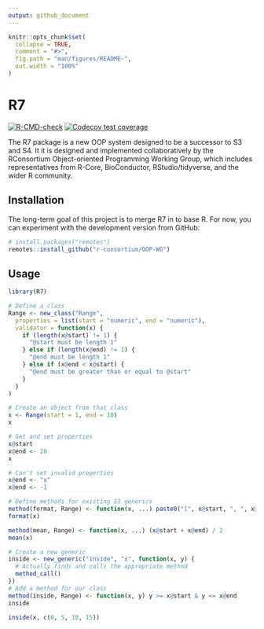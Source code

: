 ```yaml
---
output: github_document
---
```


<!-- README.md is generated from README.Rmd. Please edit that file -->

```r
knitr::opts_chunk$set(
  collapse = TRUE,
  comment = "#>",
  fig.path = "man/figures/README-",
  out.width = "100%"
)
```

# R7

<!-- badges: start -->
[![R-CMD-check](https://github.com/RConsortium/OOP-WG/actions/workflows/R-CMD-check.yaml/badge.svg)](https://github.com/RConsortium/OOP-WG/actions/workflows/R-CMD-check.yaml)
[![Codecov test coverage](https://codecov.io/gh/RConsortium/OOP-WG/branch/master/graph/badge.svg)](https://codecov.io/gh/RConsortium/OOP-WG?branch=master)
<!-- badges: end -->

The R7 package is a new OOP system designed to be a successor to S3 and S4. It it is designed and implemented collaboratively by the RConsortium Object-oriented Programming Working Group, which includes representatives from R-Core, BioConductor, RStudio/tidyverse, and the wider R community.

## Installation

The long-term goal of this project is to merge R7 in to base R. For now, you can experiment with the development version from GitHub:

```r
# install.packages("remotes")
remotes::install_github("r-consortium/OOP-WG")
```

## Usage

```r
library(R7)

# Define a class
Range <- new_class("Range",
  properties = list(start = "numeric", end = "numeric"),
  validator = function(x) {
    if (length(x@start) != 1) {
      "@start must be length 1"
    } else if (length(x@end) != 1) {
      "@end must be length 1"
    } else if (x@end < x@start) {
      "@end must be greater than or equal to @start"
    }
  }
)

# Create an object from that class
x <- Range(start = 1, end = 10)
x

# Get and set properties
x@start
x@end <- 20
x

# Can't set invalid properties
x@end <- "x"
x@end <- -1

# Define methods for existing S3 generics
method(format, Range) <- function(x, ...) paste0("[", x@start, ", ", x@end, "]")
format(x)

method(mean, Range) <- function(x, ...) (x@start + x@end) / 2
mean(x)

# Create a new generic
inside <- new_generic("inside", "x", function(x, y) {
  # Actually finds and calls the appropriate method
  method_call()
})
# Add a method for our class
method(inside, Range) <- function(x, y) y >= x@start & y <= x@end
inside

inside(x, c(0, 5, 10, 15))
```
